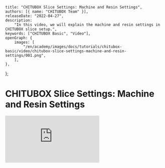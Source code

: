 	title: "CHITUBOX Slice Settings: Machine and Resin Settings",
	authors: [{ name: "CHITUBOX Team" }],
	releaseDate: "2022-04-27",
    description:
    	"In this video, we will explain the machine and resin settings in CHITUBOX slice setup.",
    keywords: ["CHITUBOX Basic", "Video"],
    openGraph: {
    	images: [
    		"/en/academy/images/docs/tutorials/chitubox-basic/video/chitubox-slice-settings-machine-and-resin-settings/001.png",
    	],
    },
};

# CHITUBOX Slice Settings: Machine and Resin Settings

<YouTubeVideoContainer>
	<iframe
		src="https://www.youtube.com/embed/o5NED4TrTIs"
		scrolling="no"
		border="0"
		frameborder="no"
		framespacing="0"
		allowfullscreen="true"
	></iframe>
</YouTubeVideoContainer>
